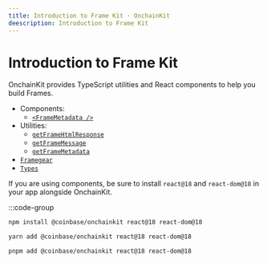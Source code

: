 ```yaml
---
title: Introduction to Frame Kit · OnchainKit
deescription: Introduction to Frame Kit
---
```


# Introduction to Frame Kit

OnchainKit provides TypeScript utilities and React components to help you build Frames.

- Components:
  - [`<FrameMetadata />`](/frame/frame-metadata)
- Utilities:
  - [`getFrameHtmlResponse`](/frame/get-frame-html-response)
  - [`getFrameMessage`](/frame/get-frame-message)
  - [`getFrameMetadata`](/frame/get-frame-metadata)
- [`Framegear`](/frame/framegear)
- [`Types`](/frame/types)

If you are using components, be sure to install `react@18` and `react-dom@18` in your app alongside OnchainKit.

:::code-group

```bash [npm]
npm install @coinbase/onchainkit react@18 react-dom@18
```

```bash [yarn]
yarn add @coinbase/onchainkit react@18 react-dom@18
```

```bash [pnpm]
pnpm add @coinbase/onchainkit react@18 react-dom@18
```

